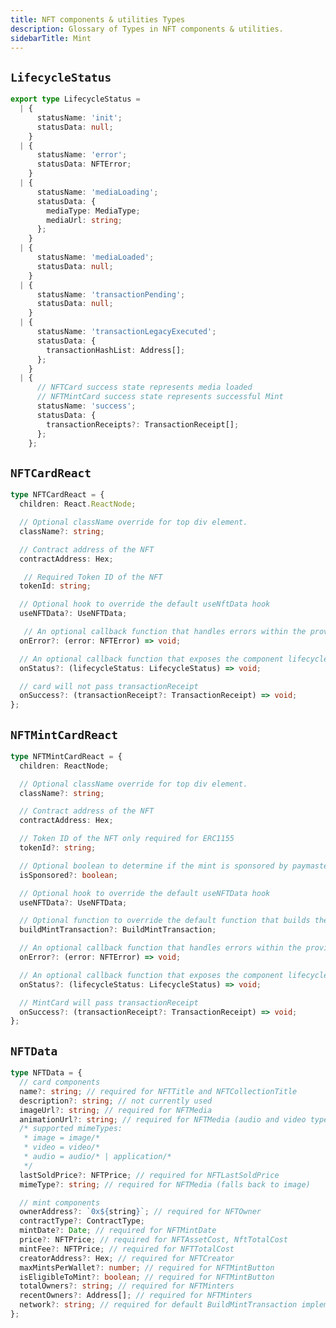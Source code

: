 ```yaml
---
title: NFT components & utilities Types
description: Glossary of Types in NFT components & utilities.
sidebarTitle: Mint
---
```


## `LifecycleStatus`

```ts
export type LifecycleStatus =
  | {
      statusName: 'init';
      statusData: null;
    }
  | {
      statusName: 'error';
      statusData: NFTError;
    }
  | {
      statusName: 'mediaLoading';
      statusData: {
        mediaType: MediaType;
        mediaUrl: string;
      };
    }
  | {
      statusName: 'mediaLoaded';
      statusData: null;
    }
  | {
      statusName: 'transactionPending';
      statusData: null;
    }
  | {
      statusName: 'transactionLegacyExecuted';
      statusData: {
        transactionHashList: Address[];
      };
    }
  | {
      // NFTCard success state represents media loaded
      // NFTMintCard success state represents successful Mint
      statusName: 'success';
      statusData: {
        transactionReceipts?: TransactionReceipt[];
      };
    };
```

## `NFTCardReact`

```ts
type NFTCardReact = {
  children: React.ReactNode;

  // Optional className override for top div element.
  className?: string;

  // Contract address of the NFT
  contractAddress: Hex;

   // Required Token ID of the NFT
  tokenId: string;

  // Optional hook to override the default useNftData hook
  useNFTData?: UseNFTData;

   // An optional callback function that handles errors within the provider.
  onError?: (error: NFTError) => void;

  // An optional callback function that exposes the component lifecycle state
  onStatus?: (lifecycleStatus: LifecycleStatus) => void;

  // card will not pass transactionReceipt
  onSuccess?: (transactionReceipt?: TransactionReceipt) => void;
};
```

## `NFTMintCardReact`
```ts
type NFTMintCardReact = {
  children: ReactNode;

  // Optional className override for top div element.
  className?: string;

  // Contract address of the NFT
  contractAddress: Hex;

  // Token ID of the NFT only required for ERC1155
  tokenId?: string;

  // Optional boolean to determine if the mint is sponsored by paymaster
  isSponsored?: boolean;

  // Optional hook to override the default useNFTData hook
  useNFTData?: UseNFTData;

  // Optional function to override the default function that builds the mint transaction
  buildMintTransaction?: BuildMintTransaction;

  // An optional callback function that handles errors within the provider.
  onError?: (error: NFTError) => void;

  // An optional callback function that exposes the component lifecycle state
  onStatus?: (lifecycleStatus: LifecycleStatus) => void;

  // MintCard will pass transactionReceipt
  onSuccess?: (transactionReceipt?: TransactionReceipt) => void;
};
```

## `NFTData`
```ts
type NFTData = {
  // card components
  name?: string; // required for NFTTitle and NFTCollectionTitle
  description?: string; // not currently used
  imageUrl?: string; // required for NFTMedia
  animationUrl?: string; // required for NFTMedia (audio and video types)
  /* supported mimeTypes:
   * image = image/*
   * video = video/*
   * audio = audio/* | application/*
   */
  lastSoldPrice?: NFTPrice; // required for NFTLastSoldPrice
  mimeType?: string; // required for NFTMedia (falls back to image)

  // mint components
  ownerAddress?: `0x${string}`; // required for NFTOwner
  contractType?: ContractType;
  mintDate?: Date; // required for NFTMintDate
  price?: NFTPrice; // required for NFTAssetCost, NftTotalCost
  mintFee?: NFTPrice; // required for NFTTotalCost
  creatorAddress?: Hex; // required for NFTCreator
  maxMintsPerWallet?: number; // required for NFTMintButton
  isEligibleToMint?: boolean; // required for NFTMintButton
  totalOwners?: string; // required for NFTMinters
  recentOwners?: Address[]; // required for NFTMinters
  network?: string; // required for default BuildMintTransaction implementation
};
```

